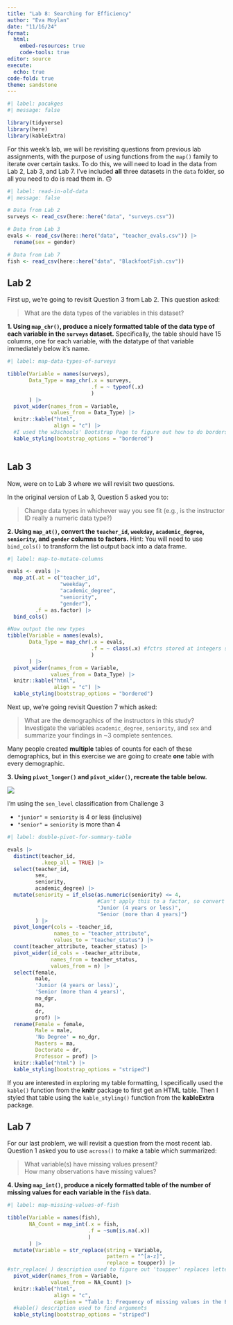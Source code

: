 ```yaml
---
title: "Lab 8: Searching for Efficiency"
author: "Eva Moylan"
date: "11/16/24"
format: 
  html:  
    embed-resources: true
    code-tools: true
editor: source
execute: 
  echo: true
code-fold: true
theme: sandstone
---
```


```r
#| label: pacakges
#| message: false

library(tidyverse)
library(here)
library(kableExtra)
```

For this week's lab, we will be revisiting questions from previous lab
assignments, with the purpose of using functions from the `map()` family to 
iterate over certain tasks. To do this, we will need to load in the data from 
Lab 2, Lab 3, and Lab 7. I've included **all** three datasets in the `data`
folder, so all you need to do is read them in. 🙃 

```r
#| label: read-in-old-data
#| message: false

# Data from Lab 2
surveys <- read_csv(here::here("data", "surveys.csv"))

# Data from Lab 3
evals <- read_csv(here::here("data", "teacher_evals.csv")) |> 
  rename(sex = gender)

# Data from Lab 7
fish <- read_csv(here::here("data", "BlackfootFish.csv"))
```

## Lab 2

First up, we're going to revisit Question 3 from Lab 2. This question asked:

> What are the data types of the variables in this dataset?

**1. Using `map_chr()`, produce a nicely formatted table of the data type of each variable in the `surveys` dataset.** Specifically, the table should have 15 columns, one for
each variable, with the datatype of that variable immediately below it's name. 

```r
#| label: map-data-types-of-surveys

tibble(Variable = names(surveys),
       Data_Type = map_chr(.x = surveys,
                           .f = ~ typeof(.x)
                           )
       ) |>
  pivot_wider(names_from = Variable,
              values_from = Data_Type) |>
  knitr::kable("html",
               align = "c") |>
  #I used the w3schools' Bootstrap Page to figure out how to do borders
  kable_styling(bootstrap_options = "bordered")
  


```

## Lab 3

Now, were on to Lab 3 where we will revisit two questions. 

In the original version of Lab 3, Question 5 asked you to:

> Change data types in whichever way you see fit (e.g., is the instructor ID
> really a numeric data type?)

**2. Using `map_at()`, convert the `teacher_id`, `weekday`, `academic_degree`, `seniority`, and `gender` columns to factors.** Hint: You will need to use `bind_cols()` to transform the 
list output back into a data frame. 

```r
#| label: map-to-mutate-columns

evals <- evals |>
  map_at(.at = c("teacher_id",
                 "weekday",
                 "academic_degree",
                 "seniority",
                 "gender"),
         .f = as.factor) |>
  bind_cols()

#Now output the new types
tibble(Variable = names(evals),
       Data_Type = map_chr(.x = evals,
                           .f = ~ class(.x) #fctrs stored at integers so need to ask for class for the tibble
                           )
       ) |>
  pivot_wider(names_from = Variable,
              values_from = Data_Type) |>
  knitr::kable("html",
               align = "c") |>
  kable_styling(bootstrap_options = "bordered")

```

Next up, we're going revisit Question 7 which asked:

> What are the demographics of the instructors in this study? Investigate the
> variables `academic_degree`, `seniority`, and `sex` and summarize your
> findings in ~3 complete sentences.

Many people created **multiple** tables of counts for each of these
demographics, but in this exercise we are going to create **one** table with 
every demographic.

**3. Using `pivot_longer()` and `pivot_wider()`, recreate the table below.** 

![](images/lab-8-table-to-recreate.png)

::: {.callout-tip}
I'm using the `sen_level` classification from Challenge 3

- `"junior"` = `seniority` is 4 or less (inclusive)
- `"senior"` = `seniority` is more than 4 
:::

```r
#| label: double-pivot-for-summary-table

evals |>
  distinct(teacher_id,
           .keep_all = TRUE) |>
  select(teacher_id,
         sex, 
         seniority,
         academic_degree) |>
  mutate(seniority = if_else(as.numeric(seniority) <= 4, 
                             #Can't apply this to a factor, so convert to numeric
                             "Junior (4 years or less)",
                             "Senior (more than 4 years)")
         ) |>
  pivot_longer(cols = -teacher_id,
               names_to = "teacher_attribute",
               values_to = "teacher_status") |>
  count(teacher_attribute, teacher_status) |>
  pivot_wider(id_cols = -teacher_attribute,
              names_from = teacher_status,
              values_from = n) |>
  select(female,
         male,
         'Junior (4 years or less)',
         'Senior (more than 4 years)',
         no_dgr,
         ma,
         dr,
         prof) |>
  rename(Female = female,
         Male = male,
         'No Degree' = no_dgr,
         Masters = ma,
         Doctorate = dr,
         Professor = prof) |>
  knitr::kable("html") |>
  kable_styling(bootstrap_options = "striped")

```

::: {.callout-tip}
If you are interested in exploring my table formatting, I specifically used the 
`kable()` function from the **knitr** package to first get an HTML table. Then
I styled that table using the `kable_styling()` function from the **kableExtra**
package. 
:::

## Lab 7

For our last problem, we will revisit a question from the most recent lab. 
Question 1 asked you to use `across()` to make a table which summarized: 

> What variable(s) have missing values present?  
> How many observations have missing values?

**4. Using `map_int()`, produce a nicely formatted table of the number of missing values for each variable in the `fish` data.** 

```r
#| label: map-missing-values-of-fish

tibble(Variable = names(fish),
       NA_Count = map_int(.x = fish,
                          .f = ~sum(is.na(.x))
                          )
       ) |>
  mutate(Variable = str_replace(string = Variable,
                                pattern = "^[a-z]",
                                replace = toupper)) |>
#str_replace( ) description used to figure out 'toupper' replaces letters with uppercase
  pivot_wider(names_from = Variable,
              values_from = NA_Count) |>
  knitr::kable("html",
               align = "c",
               caption = "Table 1: Frequency of missing values in the Blackfoot River Trout dataset across study years 1988-2006.") |> 
  #kable() description used to find arguments
  kable_styling(bootstrap_options = "striped")
```
